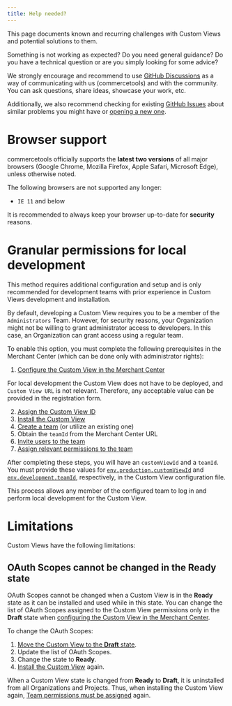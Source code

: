 ```yaml
---
title: Help needed?
---
```


<Subtitle>

This page documents known and recurring challenges with Custom Views and potential solutions to them.

</Subtitle>

<Info>

Something is not working as expected? Do you need general guidance? Do you have a technical question or are you simply looking for some advice?

We strongly encourage and recommend to use [GitHub Discussions](https://github.com/commercetools/merchant-center-application-kit/discussions) as a way of communicating with us (commercetools) and with the community. You can ask questions, share ideas, showcase your work, etc.

Additionally, we also recommend checking for existing [GitHub Issues](https://github.com/commercetools/merchant-center-application-kit/issues) about similar problems you might have or [opening a new one](https://github.com/commercetools/merchant-center-application-kit/issues/new/choose).

</Info>

# Browser support

commercetools officially supports the **latest two versions** of all major browsers (Google Chrome, Mozilla Firefox, Apple Safari, Microsoft Edge), unless otherwise noted.

The following browsers are not supported any longer:

- `IE 11` and below

<Warning>

It is recommended to always keep your browser up-to-date for **security** reasons.

</Warning>

# Granular permissions for local development

<Info>

This method requires additional configuration and setup and is only recommended for development teams with prior experience in Custom Views development and installation.

</Info>

By default, developing a Custom View requires you to be a member of the `Administrators` Team. However, for security reasons, your Organization might not be willing to grant administrator access to developers. In this case, an Organization can grant access using a regular team.

To enable this option, you must complete the following prerequisites in the Merchant Center (which can be done only with administrator rights):

1. [Configure the Custom View in the Merchant Center](https://docs-beta-custom-views.commercetools.vercel.app/merchant-center/managing-custom-views#configuring-custom-views)

<Info>

For local development the Custom View does not have to be deployed, and `Custom View URL` is not relevant. Therefore, any acceptable value can be provided in the registration form.

</Info>

2. [Assign the Custom View ID](https://docs-beta-custom-views.commercetools.vercel.app/merchant-center/managing-custom-views#assigning-the-custom-view-id)
3. [Install the Custom View](https://docs-beta-custom-views.commercetools.vercel.app/merchant-center/managing-custom-views#installing-a-custom-view)
4. [Create a team](https://docs-beta-custom-views.commercetools.vercel.app/merchant-center/teams#create-a-team) (or utilize an existing one)
5. Obtain the `teamId` from the Merchant Center URL
6. [Invite users to the team](https://docs-beta-custom-views.commercetools.vercel.app/merchant-center/teams#invite-users-to-a-team)
7. [Assign relevant permissions to the team](https://docs-beta-custom-views.commercetools.vercel.app/merchant-center/managing-custom-views#assigning-team-permissions)

After completing these steps, you will have an `customViewId` and a `teamId`. You must provide these values for [`env.production.customViewId`](/api-reference/custom-view-config#envproductioncustomviewid) and [`env.development.teamId`](/api-reference/custom-view-config#envdevelopmentteamid), respectively, in the Custom View configuration file.

This process allows any member of the configured team to log in and perform local development for the Custom View.

# Limitations

Custom Views have the following limitations:

## OAuth Scopes cannot be changed in the Ready state

OAuth Scopes cannot be changed when a Custom View is in the **Ready** state as it can be installed and used while in this state. You can change the list of OAuth Scopes assigned to the Custom View permissions only in the **Draft** state when [configuring the Custom View in the Merchant Center](https://docs-beta-custom-views.commercetools.vercel.app/merchant-center/managing-custom-views#configuring-custom-applications).

To change the OAuth Scopes:

1. [Move the Custom View to the **Draft** state](https://docs-beta-custom-views.commercetools.vercel.app/merchant-center/managing-custom-views#moving-a-custom-view-to-the-draft-state).
2. Update the list of OAuth Scopes.
3. Change the state to **Ready**.
4. [Install the Custom View](https://docs-beta-custom-views.commercetools.vercel.app/merchant-center/managing-custom-views#installing-a-custom-view) again.

<Info>

When a Custom View state is changed from **Ready** to **Draft**, it is uninstalled from all Organizations and Projects. Thus, when installing the Custom View again, [Team permissions must be assigned](https://docs-beta-custom-views.commercetools.vercel.app/merchant-center/managing-custom-views#assigning-team-permissions)  again.

</Info>
